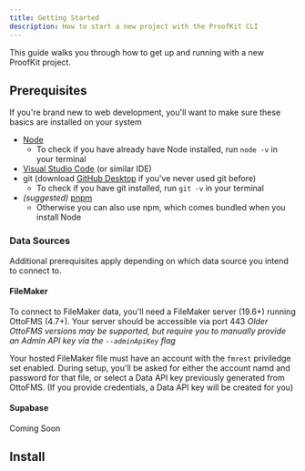 ```yaml
---
title: Getting Started
description: How to start a new project with the ProofKit CLI
---
```



This guide walks you through how to get up and running with a new ProofKit project.

## Prerequisites

If you're brand new to web development, you'll want to make sure these basics are installed on your system

- [Node](https://nodejs.org/en)
  - To check if you have already have Node installed, run `node -v` in your terminal
- [Visual Studio Code](https://code.visualstudio.com/download) (or similar IDE)
- git (download [GitHub Desktop](https://github.com/apps/desktop) if you've never used git before)
  - To check if you have git installed, run `git -v` in your terminal
- _(suggested)_ [pnpm](https://pnpm.io/installation)
  - Otherwise you can also use npm, which comes bundled when you install Node

### Data Sources

Additional prerequisites apply depending on which data source you intend to connect to.

#### FileMaker

To connect to FileMaker data, you'll need a FileMaker server (19.6+) running OttoFMS (4.7+). Your server should be accessible via port 443
_Older OttoFMS versions may be supported, but require you to manually provide an Admin API key via the `--adminApiKey` flag_

Your hosted FileMaker file must have an account with the `fmrest` priviledge set enabled. During setup, you'll be asked for either the account namd and password for that file, or select a Data API key previously generated from OttoFMS. (If you provide credentials, a Data API key will be created for you)

#### Supabase

Coming Soon

## Install

<CliCommand />
